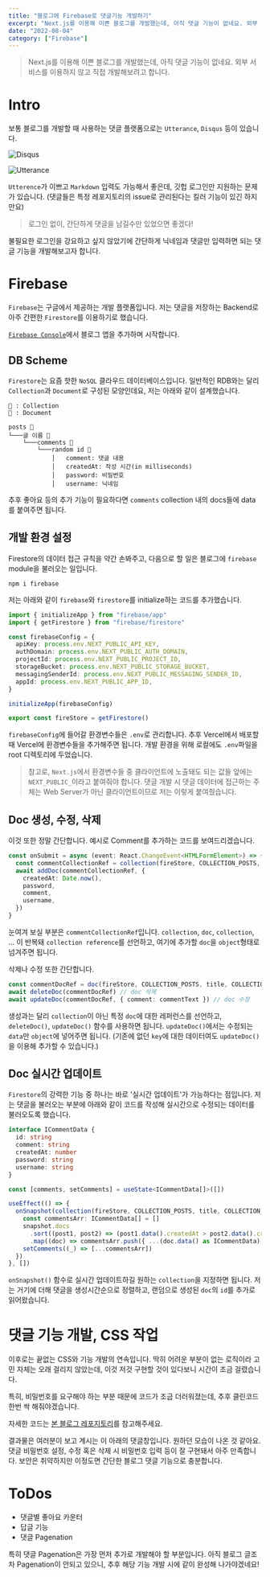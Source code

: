 ```yaml
---
title: "블로그에 Firebase로 댓글기능 개발하기"
excerpt: "Next.js를 이용해 이쁜 블로그를 개발했는데, 아직 댓글 기능이 없네요. 외부 서비스를 이용하지 않고 직접 개발해보려고 합니다."
date: "2022-08-04"
category: ["Firebase"]
---
```


> Next.js를 이용해 이쁜 블로그를 개발했는데, 아직 댓글 기능이 없네요. 외부 서비스를 이용하지 않고 직접 개발해보려고 합니다.

# Intro

보통 블로그를 개발할 때 사용하는 댓글 플랫폼으로는 `Utterance`, `Disqus` 등이 있습니다.

![Disqus](/static/img/블로그에_Firebase로_댓글,_좋아요_기능_추가해보기/Disqus.png)

![Utterance](/static/img/블로그에_Firebase로_댓글,_좋아요_기능_추가해보기/Utterances.png)

`Utterence`가 이쁘고 `Markdown` 입력도 가능해서 좋은데, 깃헙 로그인만 지원하는 문제가 있습니다. (댓글들은 특정 레포지토리의 issue로 관리된다는 킬러 기능이 있긴 하지만요)

> 로그인 없이, 간단하게 댓글을 남길수만 있었으면 좋겠다!

불필요한 로그인을 강요하고 싶지 않았기에 간단하게 닉네임과 댓글만 입력하면 되는 댓글 기능을 개발해보고자 합니다.

# Firebase

`Firebase`는 구글에서 제공하는 개발 플랫폼입니다. 저는 댓글을 저장하는 Backend로 아주 간편한 `Firestore`를 이용하기로 했습니다.

[`Firebase Console`](https://console.firebase.google.com/)에서 블로그 앱을 추가하며 시작합니다.

## DB Scheme

`Firestore`는 요즘 핫한 `NoSQL` 클라우드 데이터베이스입니다. 일반적인 RDB와는 달리 `Collection`과 `Document`로 구성된 모양인데요, 저는 아래와 같이 설계했습니다.

```code
📁 : Collection
📃 : Document

posts 📁
└───글 이름 📃
    └───comments 📁
        └───random id 📃
            │   comment: 댓글 내용
            │   createdAt: 작성 시간(in milliseconds)
            │   password: 비밀번호
            │   username: 닉네임
```

추후 좋아요 등의 추가 기능이 필요하다면 `comments` collection 내의 docs들에 data를 붙여주면 됩니다.

## 개발 환경 설정

Firestore의 데이터 접근 규칙을 약간 손봐주고, 다음으로 할 일은 블로그에 `firebase` module을 불러오는 일입니다.

```console
npm i firebase
```

저는 아래와 같이 `firebase`와 `firestore`를 initialize하는 코드를 추가했습니다.

```ts
import { initializeApp } from "firebase/app"
import { getFirestore } from "firebase/firestore"

const firebaseConfig = {
  apiKey: process.env.NEXT_PUBLIC_API_KEY,
  authDomain: process.env.NEXT_PUBLIC_AUTH_DOMAIN,
  projectId: process.env.NEXT_PUBLIC_PROJECT_ID,
  storageBucket: process.env.NEXT_PUBLIC_STORAGE_BUCKET,
  messagingSenderId: process.env.NEXT_PUBLIC_MESSAGING_SENDER_ID,
  appId: process.env.NEXT_PUBLIC_APP_ID,
}

initializeApp(firebaseConfig)

export const fireStore = getFirestore()
```

`firebaseConfig`에 들어갈 환경변수들은 `.env`로 관리합니다. 추후 Vercel에서 배포할 때 Vercel에 환경변수들을 추가해주면 됩니다. 개발 환경을 위해 로컬에도 `.env`파일을 root 디렉토리에 두었습니다.

> 참고로, `Next.js`에서 환경변수들 중 클라이언트에 노출돼도 되는 값들 앞에는 `NEXT_PUBLIC_`이라고 붙여줘야 합니다. 댓글 개발 시 댓글 데이터에 접근하는 주체는 Web Server가 아닌 클라이언트이므로 저는 이렇게 붙여줬습니다.

## Doc 생성, 수정, 삭제

이것 또한 정말 간단합니다. 예시로 Comment를 추가하는 코드를 보여드리겠습니다.

```ts
const onSubmit = async (event: React.ChangeEvent<HTMLFormElement>) => {
  const commentCollectionRef = collection(fireStore, COLLECTION_POSTS, title, COLLECTION_COMMENTS)
  await addDoc(commentCollectionRef, {
    createdAt: Date.now(),
    password,
    comment,
    username,
  })
}
```

눈여겨 보실 부분은 `commentCollectionRef`입니다. `collection`, `doc`, `collection`, ... 이 반복돼 `collection reference`를 선언하고, 여기에 추가할 `doc`을 `object`형태로 넘겨주면 됩니다.

삭제나 수정 또한 간단합니다.

```ts
const commentDocRef = doc(fireStore, COLLECTION_POSTS, title, COLLECTION_COMMENTS, comment.id)
await deleteDoc(commentDocRef) // doc 삭제
await updateDoc(commentDocRef, { comment: commentText }) // doc 수정
```

생성과는 달리 `collection`이 아닌 특정 `doc`에 대한 레퍼런스를 선언하고, `deleteDoc()`, `updateDoc()` 함수를 사용하면 됩니다. `updateDoc()`에서는 수정되는 `data`만 `object`에 넣어주면 됩니다. (기존에 없던 `key`에 대한 데이터여도 `updateDoc()`을 이용해 추가할 수 있습니다.)

## Doc 실시간 업데이트

`Firestore`의 강력한 기능 중 하나는 바로 '실시간 업데이트'가 가능하다는 점입니다. 저는 댓글을 불러오는 부분에 아래와 같이 코드를 작성해 실시간으로 수정되는 데이터를 불러오도록 했습니다.

```ts
interface ICommentData {
  id: string
  comment: string
  createdAt: number
  password: string
  username: string
}

const [comments, setComments] = useState<ICommentData[]>([])

useEffect(() => {
  onSnapshot(collection(fireStore, COLLECTION_POSTS, title, COLLECTION_COMMENTS), (snapshot) => {
    const commentsArr: ICommentData[] = []
    snapshot.docs
      .sort((post1, post2) => (post1.data().createdAt > post2.data().createdAt ? -1 : 1))
      .map((doc) => commentsArr.push({ ...(doc.data() as ICommentData), id: doc.id }))
    setComments((_) => [...commentsArr])
  })
}, [])
```

`onSnapshot()` 함수로 실시간 업데이트하길 원하는 `collection`을 지정하면 됩니다. 저는 거기에 더해 댓글을 생성시간순으로 정렬하고, 랜덤으로 생성된 `doc`의 `id`를 추가로 읽어왔습니다.

# 댓글 기능 개발, CSS 작업

이후로는 끝없는 CSS와 기능 개발의 연속입니다. 딱히 어려운 부분이 없는 로직이라 고민 자체는 오래 걸리지 않았는데, 이것 저것 구현할 것이 있다보니 시간이 조금 걸렸습니다.

특히, 비밀번호를 요구해야 하는 부분 때문에 코드가 조금 더러워졌는데, 추후 클린코드 한번 싹 해줘야겠습니다.

자세한 코드는 [본 블로그 레포지토리](https://github.com/custardcream98/custardcream98.github.io)를 참고해주세요.

결과물은 여러분이 보고 계시는 이 아래의 댓글창입니다. 원하던 모습이 나온 것 같아요. 댓글 비밀번호 설정, 수정 혹은 삭제 시 비밀번호 입력 등이 잘 구현돼서 아주 만족합니다. 보안은 취약하지만 이정도면 간단한 블로그 댓글 기능으로 충분합니다.

# ToDos

- 댓글별 좋아요 카운터
- 답글 기능
- 댓글 Pagenation

특히 댓글 Pagenation은 가장 먼저 추가로 개발해야 할 부분입니다. 아직 블로그 글조차 Pagenation이 안되고 있으니, 추후 해당 기능 개발 시에 같이 완성해 나가야겠네요!
